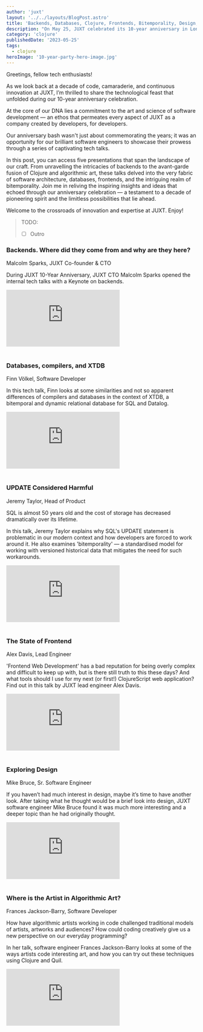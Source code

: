 ```yaml
---
author: 'juxt'
layout: '../../layouts/BlogPost.astro'
title: 'Backends, Databases, Clojure, Frontends, Bitemporality, Design, and Algorithmic Art — Five Innovative Tech Talks by JUXT Engineers'
description: "On May 25, JUXT celebrated its 10-year anniversary in London. Long-standing company tradition is to hold an internal tech conference with presentations by JUXT engineers"
category: 'clojure'
publishedDate: '2023-05-25'
tags:
  - clojure
heroImage: '10-year-party-hero-image.jpg'
---
```


Greetings, fellow tech enthusiasts!

As we look back at a decade of code, camaraderie, and continuous innovation at JUXT, I’m thrilled to share the technological feast that unfolded during our 10-year anniversary celebration.

At the core of our DNA lies a commitment to the art and science of software development — an ethos that permeates every aspect of JUXT as a company created by developers, for developers.

Our anniversary bash wasn't just about commemorating the years; it was an opportunity for our brilliant software engineers to showcase their prowess through a series of captivating tech talks.

In this post, you can access five presentations that span the landscape of our craft. From unravelling the intricacies of backends to the avant-garde fusion of Clojure and algorithmic art, these talks delved into the very fabric of software architecture, databases, frontends, and the intriguing realm of bitemporality.
Join me in reliving the inspiring insights and ideas that echoed through our anniversary celebration — a testament to a decade of pioneering spirit and the limitless possibilities that lie ahead.

Welcome to the crossroads of innovation and expertise at JUXT. Enjoy!

> TODO:
> - [ ] Outro

### Backends. Where did they come from and why are they here?
Malcolm Sparks, JUXT Co-founder & CTO

During JUXT 10-Year Anniversary, JUXT CTO Malcolm Sparks opened the internal tech talks with a Keynote on backends.

<iframe
  class='aspect-video w-full'
  src="https://www.youtube.com/embed/BG38x677s44"
  title='"Backends. Where did they come from and why are they here?" by JUXT CTO Malcolm Sparks'
  frameborder="0"
  allow="accelerometer; autoplay; clipboard-write; encrypted-media; gyroscope; picture-in-picture; web-share"
  allowfullscreen
></iframe>

<br/>
<br/>

### Databases, compilers, and XTDB
Finn Völkel, Software Developer

In this tech talk, Finn looks at some similarities and not so apparent differences of compilers and databases in the context of XTDB, a bitemporal and dynamic relational database for SQL and Datalog. 

<iframe
  class='aspect-video w-full'
  src="https://www.youtube.com/embed/gM9g-7SN9Ic"
  title='"Databases, compilers, and XTDB" by Finn Völkel'
  frameborder="0"
  allow="accelerometer; autoplay; clipboard-write; encrypted-media; gyroscope; picture-in-picture; web-share"
  allowfullscreen
></iframe>

<br/>
<br/>

### UPDATE Considered Harmful
Jeremy Taylor, Head of Product

SQL is almost 50 years old and the cost of storage has decreased dramatically over its lifetime. 

In this talk, Jeremy Taylor explains why SQL's UPDATE statement is problematic in our modern context and how developers are forced to work around it. 
He also examines 'bitemporality' — a standardised model for working with versioned historical data that mitigates the need for such workarounds.

<iframe
  class='aspect-video w-full'
  src="https://www.youtube.com/embed/JxMz-tyicgo"
  title='"UPDATE Considered Harmful" by Jeremy Taylor'
  frameborder="0"
  allow="accelerometer; autoplay; clipboard-write; encrypted-media; gyroscope; picture-in-picture; web-share"
  allowfullscreen
></iframe>

<br/>
<br/>

### The State of Frontend
Alex Davis, Lead Engineer

'Frontend Web Development' has a bad reputation for being overly complex and difficult to keep up with, but is there still truth to this these days? And what tools should I use for my next (or first!) ClojureScript web application? 
Find out in this talk by JUXT lead engineer Alex Davis. 

<iframe
  class='aspect-video w-full'
  src="https://www.youtube.com/embed/fT28NeZtaAg"
  title='"The State of Frontend" by Alex Davis, JUXT Lead Engineer'
  frameborder="0"
  allow="accelerometer; autoplay; clipboard-write; encrypted-media; gyroscope; picture-in-picture; web-share"
  allowfullscreen
></iframe>

<br/>
<br/>

### Exploring Design
Mike Bruce, Sr. Software Engineer

If you haven’t had much interest in design, maybe it’s time to have another look. 
After taking what he thought would be a brief look into design, JUXT software engineer Mike Bruce found it was much more interesting and a deeper topic than he had originally thought.

<iframe
  class='aspect-video w-full'
  src="https://www.youtube.com/embed/--XBjt-3XHg"
  title='"Exploring Design" — Mike Bruce'
  frameborder="0"
  allow="accelerometer; autoplay; clipboard-write; encrypted-media; gyroscope; picture-in-picture; web-share"
  allowfullscreen
></iframe>

<br/>
<br/>

### Where is the Artist in Algorithmic Art?
Frances Jackson-Barry, Software Developer

How have algorithmic artists working in code challenged traditional models of artists, artworks and audiences? How could coding creatively give us a new perspective on our everyday programming? 

In her talk, software engineer Frances Jackson-Barry looks at some of the ways artists code interesting art, and how you can try out these techniques using Clojure and Quil.

<iframe
  class='aspect-video w-full'
  src="https://www.youtube.com/embed/P5Kqq3m0xt0"
  title='"Where is the Artist in Algorithmic Art?" — Frances Jackson-Barry'
  frameborder="0"
  allow="accelerometer; autoplay; clipboard-write; encrypted-media; gyroscope; picture-in-picture; web-share"
  allowfullscreen
></iframe>
